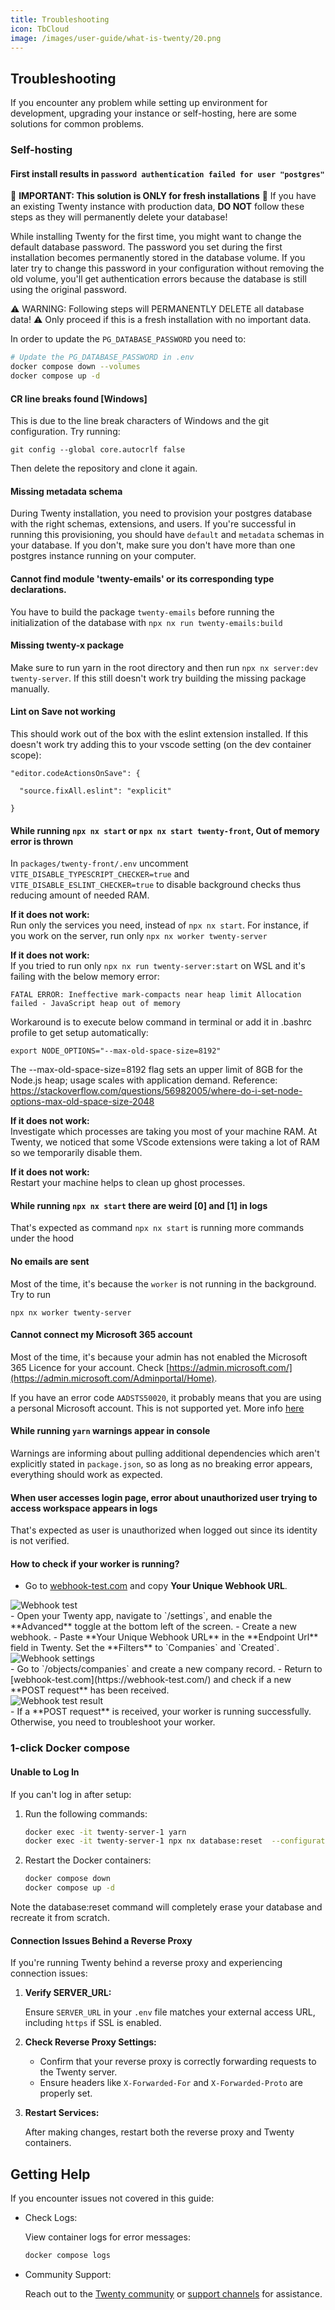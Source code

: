 ```yaml
---
title: Troubleshooting
icon: TbCloud
image: /images/user-guide/what-is-twenty/20.png
---
```


## Troubleshooting

If you encounter any problem while setting up environment for development, upgrading your instance or self-hosting,
here are some solutions for common problems.

### Self-hosting

#### First install results in `password authentication failed for user "postgres"`

🚨 **IMPORTANT: This solution is ONLY for fresh installations** 🚨
If you have an existing Twenty instance with production data, **DO NOT** follow these steps as they will permanently delete your database!

While installing Twenty for the first time, you might want to change the default database password.
The password you set during the first installation becomes permanently stored in the database volume. If you later try to change this password in your configuration without removing the old volume, you'll get authentication errors because the database is still using the original password.

⚠️ WARNING: Following steps will PERMANENTLY DELETE all database data! ⚠️
Only proceed if this is a fresh installation with no important data.

In order to update the `PG_DATABASE_PASSWORD` you need to:
```sh
# Update the PG_DATABASE_PASSWORD in .env
docker compose down --volumes
docker compose up -d
```

#### CR line breaks found [Windows]

This is due to the line break characters of Windows and the git configuration. Try running:

```
git config --global core.autocrlf false
```

Then delete the repository and clone it again.

#### Missing metadata schema

During Twenty installation, you need to provision your postgres database with the right schemas, extensions, and users.
If you're successful in running this provisioning, you should have `default` and `metadata` schemas in your database.
If you don't, make sure you don't have more than one postgres instance running on your computer.

#### Cannot find module 'twenty-emails' or its corresponding type declarations.

You have to build the package `twenty-emails` before running the initialization of the database with `npx nx run twenty-emails:build`

#### Missing twenty-x package

Make sure to run yarn in the root directory and then run `npx nx server:dev twenty-server`. If this still doesn't work try building the missing package manually.

#### Lint on Save not working

This should work out of the box with the eslint extension installed. If this doesn't work try adding this to your vscode setting (on the dev container scope):

```
"editor.codeActionsOnSave": {

  "source.fixAll.eslint": "explicit"

}
```

#### While running `npx nx start` or `npx nx start twenty-front`, Out of memory error is thrown

In `packages/twenty-front/.env` uncomment `VITE_DISABLE_TYPESCRIPT_CHECKER=true` and `VITE_DISABLE_ESLINT_CHECKER=true` to disable background checks thus reducing amount of needed RAM.

**If it does not work:**  
Run only the services you need, instead of `npx nx start`. For instance, if you work on the server, run only `npx nx worker twenty-server`

**If it does not work:**  
If you tried to run only `npx nx run twenty-server:start` on WSL and it's failing with the below memory error:

`FATAL ERROR: Ineffective mark-compacts near heap limit Allocation failed - JavaScript heap out of memory`

Workaround is to execute below command in terminal or add it in .bashrc profile to get setup automatically:

`export NODE_OPTIONS="--max-old-space-size=8192"`  

The --max-old-space-size=8192 flag sets an upper limit of 8GB for the Node.js heap; usage scales with application demand.
Reference: https://stackoverflow.com/questions/56982005/where-do-i-set-node-options-max-old-space-size-2048

**If it does not work:**  
Investigate which processes are taking you most of your machine RAM. At Twenty, we noticed that some VScode extensions were taking a lot of RAM so we temporarily disable them. 

**If it does not work:**  
Restart your machine helps to clean up ghost processes.

#### While running `npx nx start` there are weird [0] and [1] in logs

That's expected as command `npx nx start` is running more commands under the hood

#### No emails are sent
Most of the time, it's because the `worker` is not running in the background. Try to run 
```
npx nx worker twenty-server
```

#### Cannot connect my Microsoft 365 account

Most of the time, it's because your admin has not enabled the Microsoft 365 Licence for your account. Check [https://admin.microsoft.com/](https://admin.microsoft.com/Adminportal/Home).  

If you have an error code `AADSTS50020`, it probably means that you are using a personal Microsoft account. This is not supported yet. More info [here](https://learn.microsoft.com/fr-fr/troubleshoot/entra/entra-id/app-integration/error-code-aadsts50020-user-account-identity-provider-does-not-exist) 

#### While running `yarn` warnings appear in console

Warnings are informing about pulling additional dependencies which aren't explicitly stated in `package.json`, so as long as no breaking error appears, everything should work as expected.

#### When user accesses login page, error about unauthorized user trying to access workspace appears in logs

That's expected as user is unauthorized when logged out since its identity is not verified.

#### How to check if your worker is running?
- Go to [webhook-test.com](https://webhook-test.com/) and copy **Your Unique Webhook URL**.
<div style={{textAlign: 'center'}}>
  <img src="/images/docs/developers/self-hosting/webhook-test.jpg" alt="Webhook test" />
</div>
- Open your Twenty app, navigate to `/settings`, and enable the **Advanced** toggle at the bottom left of the screen.
- Create a new webhook.
- Paste **Your Unique Webhook URL** in the **Endpoint Url** field in Twenty. Set the **Filters** to `Companies` and `Created`.
<div style={{textAlign: 'center'}}>
  <img src="/images/docs/developers/self-hosting/webhook-settings.jpg" alt="Webhook settings" />
</div>
- Go to `/objects/companies` and create a new company record.
- Return to [webhook-test.com](https://webhook-test.com/) and check if a new **POST request** has been received.
<div style={{textAlign: 'center'}}>
  <img src="/images/docs/developers/self-hosting/webhook-test-result.jpg" alt="Webhook test result" />
</div>
- If a **POST request** is received, your worker is running successfully. Otherwise, you need to troubleshoot your worker.

### 1-click Docker compose

#### Unable to Log In

If you can't log in after setup:
1. Run the following commands:
    ```bash
    docker exec -it twenty-server-1 yarn
    docker exec -it twenty-server-1 npx nx database:reset  --configuration=no-seed
    ```
2. Restart the Docker containers:
    ```bash
    docker compose down
    docker compose up -d
    ```

Note the database:reset command will completely erase your database and recreate it from scratch. 

#### Connection Issues Behind a Reverse Proxy

If you're running Twenty behind a reverse proxy and experiencing connection issues:

1. **Verify SERVER_URL:**

    Ensure `SERVER_URL` in your `.env` file matches your external access URL, including `https` if SSL is enabled.

2. **Check Reverse Proxy Settings:**

    - Confirm that your reverse proxy is correctly forwarding requests to the Twenty server.
    - Ensure headers like `X-Forwarded-For` and `X-Forwarded-Proto` are properly set.

3. **Restart Services:**

    After making changes, restart both the reverse proxy and Twenty containers.

## Getting Help

If you encounter issues not covered in this guide:

- Check Logs:

    View container logs for error messages:
    ```bash
    docker compose logs
    ```

- Community Support:

    Reach out to the [Twenty community](https://github.com/twentyhq/twenty/issues) or [support channels](https://discord.gg/cx5n4Jzs57) for assistance.
